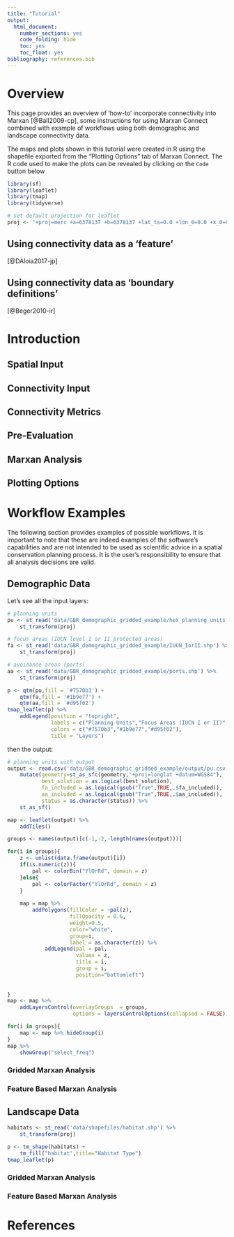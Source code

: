 ```yaml
---
title: "Tutorial"
output:
  html_document: 
    number_sections: yes
    code_folding: hide
    toc: yes
    toc_float: yes
bibliography: references.bib
---
```



# Overview

This page provides an overview of 'how-to' incorporate connectivity into Marxan [@Ball2009-cp], some instructions for using Marxan Connect combined with example of workflows using both demographic and landscape connectivity data.

The maps and plots shown in this tutorial were created in R using the shapefile exported from the "Plotting Options" tab of Marxan Connect. The R code used to make the plots can be revealed by clicking on the `Code` button below 

```r
library(sf)
library(leaflet)
library(tmap)
library(tidyverse)

# set default projection for leaflet
proj <- "+proj=merc +a=6378137 +b=6378137 +lat_ts=0.0 +lon_0=0.0 +x_0=0.0 +y_0=0 +k=1.0 +units=m +nadgrids=@null +wktext  +no_defs"
```


## Using connectivity data as a 'feature'

[@DAloia2017-jp]



## Using connectivity data as 'boundary definitions'

[@Beger2010-ir]

# Introduction

## Spatial Input

## Connectivity Input

## Connectivity Metrics

## Pre-Evaluation

## Marxan Analysis

## Plotting Options

# Workflow Examples

The following section provides examples of possible workflows. It is important to note that these are indeed examples of the software's capabilities and are not intended to be used as scientific advice in a spatial conservation planning process. It is the user's responsibility to ensure that all analysis decisions are valid.

## Demographic Data


Let's see all the input layers:

```r
# planning units
pu <- st_read('data/GBR_demographic_gridded_example/hex_planning_units.shp') %>% 
    st_transform(proj)

# focus areas (IUCN level I or II protected areas)
fa <- st_read('data/GBR_demographic_gridded_example/IUCN_IorII.shp') %>% 
    st_transform(proj)

# avoidance areas (ports)
aa <- st_read('data/GBR_demographic_gridded_example/ports.shp') %>% 
    st_transform(proj)
```

```r
p <- qtm(pu,fill = '#7570b3') + 
    qtm(fa,fill = '#1b9e77') +
    qtm(aa,fill = '#d95f02')
tmap_leaflet(p) %>% 
    addLegend(position = "topright",
              labels = c("Planning Units","Focus Areas (IUCN I or II)","Avoidance Areas (ports)"),
              colors = c("#7570b3","#1b9e77","#d95f02"),
              title = "Layers")
```

then the output:

```r
# planning units with output
output <- read.csv('data/GBR_demographic_gridded_example/output/pu.csv') %>% 
    mutate(geometry=st_as_sfc(geometry,"+proj=longlat +datum=WGS84"),
           best_solution = as.logical(best_solution),
           fa_included = as.logical(gsub("True",TRUE,.$fa_included)),
           aa_included = as.logical(gsub("True",TRUE,.$aa_included)),
           status = as.character(status)) %>% 
    st_as_sf()

```


```r
map <- leaflet(output) %>% 
    addTiles()

groups <- names(output)[c(-1,-2,-length(names(output)))]

for(i in groups){
    z <- unlist(data.frame(output)[i])
    if(is.numeric(z)){
        pal <- colorBin("YlOrRd", domain = z)
    }else{
        pal <- colorFactor("YlOrRd", domain = z)
    }
    
    map = map %>%
        addPolygons(fillColor = ~pal(z),
                    fillOpacity = 0.6,
                    weight=0.5,
                    color="white",
                    group=i,
                    label = as.character(z)) %>%
            addLegend(pal = pal,
                      values = z,
                      title = i,
                      group = i,
                      position="bottomleft") 
    
    
}
map <- map %>% 
    addLayersControl(overlayGroups  = groups,
                     options = layersControlOptions(collapsed = FALSE))

for(i in groups){
    map <- map %>% hideGroup(i)
}
map %>% 
    showGroup("select_freq")
```

### Gridded Marxan Analysis

### Feature Based Marxan Analysis

## Landscape Data


```r
habitats <- st_read('data/shapefiles/habitat.shp') %>% 
    st_transform(proj)
```


```r
p <- tm_shape(habitats) +
    tm_fill("habitat",title="Habitat Type") 
tmap_leaflet(p)
```


### Gridded Marxan Analysis

### Feature Based Marxan Analysis

# References
